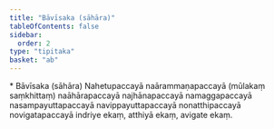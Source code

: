 ```yaml
---
title: "Bāvīsaka (sāhāra)"
tableOfContents: false
sidebar:
  order: 2
type: "tipitaka"
basket: "ab"
---
```



<DynamicBreadcrumb />

<Paragraph type="center">
* Bāvīsaka (sāhāra)
</Paragraph>

<Paragraph number="1705">
Nahetupaccayā naārammaṇapaccayā (mūlakaṃ saṃkhittaṃ) naāhārapaccayā najhānapaccayā namaggapaccayā nasampayuttapaccayā navippayuttapaccayā nonatthipaccayā novigatapaccayā indriye ekaṃ, atthiyā ekaṃ, avigate ekaṃ.
</Paragraph>